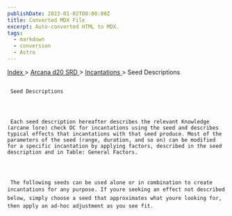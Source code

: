 ```yaml
---
publishDate: 2023-01-02T00:00:00Z
title: Converted MDX File
excerpt: Auto-converted HTML to MDX.
tags:
  - markdown
  - conversion
  - Astro
---
```







[
      Index
     ](-index)
     >
     [
      Arcana d20 SRD
     ](arcana-d20-srd-index)
     >
     [
      Incantations
     ](arcana-d20-srd-incantations-index)
     > Seed Descriptions
    





## 
     Seed Descriptions
    



     Each seed description hereafter describes the relevant Knowledge (arcane lore) check DC for incantations using the seed and describes typical effects that incantations with that seed produce. Most of the parameters of the seed (range, duration, and so on) can be modified for a specific incantation by applying factors, described in the seed description and in Table: General Factors.
    



     The following seeds can be used alone or in combination to create incantations for any purpose. If youre seeking an effect not described below, simply choose a seed that approximates what youre looking for, then apply an ad-hoc adjustment as you see fit.
    




